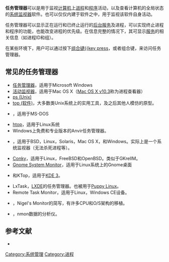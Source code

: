 {{copyedit|time=2014-05-24T16:55:32+00:00}}
{{refimprove|time=2014-05-24T16:48:54+00:00}}
{{NoteTA
|G1 = IT
}}
{{Otheruses|subject=计算机的一种工具|other=[[Windows|Windows]]元件|任务管理器 (Windows元件)}}
{{另见|任务管理器 (Windows元件)|活动监视器}}
'''任务管理器'''可以是用于监视[[计算机|计算机]]上[[进程|进程]]和[[计算机程序|程序]]活动，以及查看计算机的全局状态的[[系统监视器|系统监视器]]软件。也可以仅仅内建于软件之中，用于监视该软件自身活动。

任务管理器可以显示正在运行和已终止运行的[[后台服务|后台服务]]及进程，可以实现终止进程和程序的功能，也能改变进程的优先级。在信息完整的情况下，其可显示[[后台服务|服务]]的相关信息（如进程ID和组）。

在某些环境下，用户可以通过按下[[组合键|组合键]][[Ctrl+Alt+Del|{{key press]]，或者组合键{{key press|Ctrl|Shift|Esc}}，来访问任务管理器。

== 常见的任务管理器 ==
* [[任务管理器_(Windows元件)|任务管理器]]，适用于Microsoft Windows
* [[活动监视器|活动监视器]]，适用于Mac OS X（[[Mac_OS_X_v10.3|Mac OS X v10.3]]称为进程查看器）
* [[ps_(Unix)|ps (Unix)]]
* [[top_(软件)|top (软件)]]，大多数类Unix系统上的实用工具，及之后其他人模仿的原型。
* {{link-en|tasklist|tasklist}}，适用于MS-DOS
* [[htop|htop]]，适用于Linux系统
* Windows上免费和专业版本的Anvir任务管理器。
* {{link-en|GKrellM|GKrellM}}，适用于BSD，Linux，Solaris，Mac OS X，和Windows。实际上是一个系统监视器（无法杀死进程等）。
* [[Conky|Conky]]，适用于Linux，FreeBSD和OpenBSD。类似于GKrellM。
* [[Gnome_System_Monitor|Gnome System Monitor]]，适用于Linux系统上的Gnome桌面
* {{link-en|KDE System Guard|KDE System Guard}}和KTop，适用于[[KDE_3|KDE 3]]。
* LxTask，[[LXDE|LXDE]]的任务管理器。也被用于[[Puppy_Linux|Puppy Linux]]。
* Remote Task Monitor，适用于Linux，Windows CE设备。
* {{link-en|nmon|nmon}}，Nigel's Monitor的简写，有许多CPU和O/S架构的移植。
* {{link-en|nmon Analyser|nmon Analyser}}，nmon数据的分析仪。

== 参考文献 ==
{{Reflist}}
{{ReflistH}}
* {{cite book |last=Savill |first=John |title = The Complete Guide to Windows Server 2008 |publisher=[[培生教育|培生教育]] |year=2008 |isbn=0-13-279758-5 }}
{{ReflistF}}

[[Category:系统管理|Category:系统管理]]
[[Category:进程|Category:进程]]

{{Software-stub}}